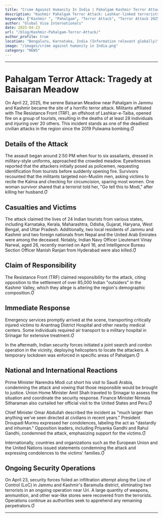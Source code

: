 ```yaml
---
title: "Crime Against Humanity In India | Pahalgam Kashmir Terror Attack"
description: "Kashmir Pahalgam Terror Attack: Lashkar-linked terrorists opened fire on tourists in Pahalgam, killing 26 people in the biggest terror attack on civilians since 26/11."
keywords: ["Kashmir ", "Pahalgam", "Terror Attack", "Terror Attack 2025", "Kashmir Pahalgam Terror Attack", "group of tourists ,Pahalgam terror attack ","Terror Attack Pahalgam Kashmir","Pahalgam Kashmir"]
author: "Global Visa Internationals"
date: 2025-04-23
url: "/blog/Kashmir-Pahalgam-Terror-Attack/"
author_profile: true
location: "Bengaluru, Karnataka, India (Information relevant globally)"
image: "/images/crime against humanity in India.png"
category: "NEWS"
---
```

<!-- Organization Schema -->
<script type="application/ld+json">
{
  "@context": "https://schema.org",
  "@type": "Organization",
  "name": "Global Visa Internationals",
  "url": "https://www.globalvisainternationals.com",
  "logo": "https://www.globalvisainternationals.com/gvilogo.png",
  "description": " In Kashmir Pahalgam Terrorists Attack on 22-04-2025 : Lashkar-linked terrorists opened fire on tourists in Pahalgam, killing 26 people in the biggest terror attack on civilians since 26/11.",
  "founder": {
    "@type": "Person",
    "name": "Naveen Kumar J"
  },
  "foundingDate": "2016",
  "address": {
    "@type": "PostalAddress",
    "streetAddress": "MG Road",
    "addressLocality": "Bengaluru",
    "addressRegion": "Karnataka",
    "postalCode": "560025",
    "addressCountry": "IN"
  },
  "contactPoint": {
    "@type": "ContactPoint",
    "telephone": "+91-7022213466",
    "contactType": "Customer Support",
    "areaServed": "IN",
    "availableLanguage": ["English", "Hindi", "Kannada", "Tamil"]
  },
  "areaServed": ["IN", "CA", "UK", "EU"],
  "sameAs": [
    "https://www.facebook.com/globalvisainternationals/",
    "https://www.instagram.com/globalvisa_internationals/",
    "https://www.linkedin.com/company/global-visa-internationals/",
    "https://twitter.com/GlobalVisaIntern",
    "https://www.youtube.com/@globalVisaInternationals",
    "https://www.google.com/maps/place/Global+Visa+Internationals/@12.967478,77.6035421,17z"
  ]
}
</script>

<!-- Open Graph Meta Tags -->
<meta property="og:locale" content="en_US">
<meta property="og:type" content="article">
<meta property="og:title" content="">
<meta property="og:description" content="In Kashmir Pahalgam Terrorists Attack on 22-04-2025: Terrorists targeted a group of people, including women,kids and elderly individuals, in the brazen attack after noon. Eyewitnesses told security forces that two to three men rushed in dressed in military fatigues, firing indiscriminately at tourists while they were enjoying the Baisaran Meadows of Pahalgam on horseback. ">
<meta property="og:url" content="https://globalvisainternationals.com/good-friday-2025-significance-observance">
<meta property="og:image" content="https://globalvisainternationals.com/images/good-friday-2025.jpg">
<meta property="og:image:alt" content="The sadest moment of india's history.">
<meta property="og:image:width" content="1600">
<meta property="og:image:height" content="900">
<meta property="og:site_name" content="Global Visa Internationals">

<!-- Twitter Card Meta Tags -->
<meta name="twitter:card" content="summary_large_image">
<meta name="twitter:site" content="@GlobalVisaIntern">
<meta name="twitter:creator" content="@GlobalVisaIntern">
<meta name="twitter:url" content="https://globalvisainternationals.com/good-friday-2025-significance-observance">
<meta name="twitter:title" content="Pahalgam Kashmir Terror Attack| Global Visa Internationals">
<meta name="twitter:description" content="In Kashmir Pahalgam Terrorists Attack on 22-04-2025: Terrorists targeted a group of people, including women,kids and elderly individuals, in the brazen attack after noon. Eyewitnesses told security forces that two to three men rushed in dressed in military fatigues, firing indiscriminately at tourists while they were enjoying the Baisaran Meadows of Pahalgam on horseback.">
<meta name="twitter:image" content="https://globalvisainternationals.com/images/good-friday-2025.jpg">
<meta name="twitter:image:alt" content="The sadest moment of india's history.">

<!-- Structured Data Posting Itemprop) -->
<meta itemprop="name" content="Pahalgam Kashmir Terror Attack| Global Visa Internationals">
<meta itemprop="description" content="In Kashmir Pahalgam Terrorists Attack on 22-04-2025: Terrorists targeted a group of people, including women,kids and elderly individuals, in the brazen attack after noon. Eyewitnesses told security forces that two to three men rushed in dressed in military fatigues, firing indiscriminately at tourists while they were enjoying the Baisaran Meadows of Pahalgam on horseback.">
<meta itemprop="image" content="https://globalvisainternationals.com/images/good-friday-2025.jpg">

---

# **Pahalgam Terror Attack: Tragedy at Baisaran Meadow**



On April 22, 2025, the serene Baisaran Meadow near Pahalgam in Jammu and Kashmir became the site of a horrific terror attack. Militants affiliated with The Resistance Front (TRF), an offshoot of Lashkar-e-Taiba, opened fire on a group of tourists, resulting in the deaths of at least 28 individuals and injuring over 20 others. This incident stands as one of the deadliest civilian attacks in the region since the 2019 Pulwama bombing.

## **Details of the Attack**

The assault began around 2:50 PM when four to six assailants, dressed in military-style uniforms, approached the crowded meadow. Eyewitnesses reported that the attackers initially posed as policemen, requesting identification from tourists before suddenly opening fire. Survivors recounted that the militants targeted non-Muslim men, asking victims to recite the Kalma and checking for circumcision, sparing most women. One woman survivor shared that a terrorist told her, "Go tell this to Modi," after killing her husband.

## **Casualties and Victims**

The attack claimed the lives of 24 Indian tourists from various states, including Karnataka, Kerala, Maharashtra, Odisha, Gujarat, Haryana, West Bengal, and Uttar Pradesh. Additionally, two local residents of Jammu and Kashmir and two foreign nationals from Nepal and the United Arab Emirates were among the deceased. Notably, Indian Navy Officer Lieutenant Vinay Narwal, aged 26, recently married on April 16, and Intelligence Bureau Section Officer Manish Ranjan from Hyderabad were also killed.

## **Claim of Responsibility**

The Resistance Front (TRF) claimed responsibility for the attack, citing opposition to the settlement of over 85,000 Indian "outsiders" in the Kashmir Valley, which they allege is altering the region's demographic composition.

## **Immediate Response**

Emergency services promptly arrived at the scene, transporting critically injured victims to Anantnag District Hospital and other nearby medical centers. Some individuals required air transport to a military hospital in Srinagar for extensive treatment.

In the aftermath, Indian security forces initiated a joint search and cordon operation in the vicinity, deploying helicopters to locate the attackers. A temporary lockdown was enforced in specific areas of Pahalgam.


## **National and International Reactions**

Prime Minister Narendra Modi cut short his visit to Saudi Arabia, condemning the attack and vowing that those responsible would be brought to justice. Union Home Minister Amit Shah traveled to Srinagar to assess the situation and coordinate the security response. Finance Minister Nirmala Sitharaman also curtailed her official visit to the United States and Peru.

Chief Minister Omar Abdullah described the incident as "much larger than anything we've seen directed at civilians in recent years." President Droupadi Murmu expressed her condolences, labeling the act as "dastardly and inhuman." Opposition leaders, including Priyanka Gandhi and Rahul Gandhi, condemned the attack, emphasizing support for the victims.

Internationally, countries and organizations such as the European Union and the United Nations issued statements condemning the attack and expressing condolences to the victims' families.

## **Ongoing Security Operations**

On April 23, security forces foiled an infiltration attempt along the Line of Control (LoC) in Jammu and Kashmir's Baramulla district, eliminating two terrorists in an ongoing operation near Uri. A large quantity of weapons, ammunition, and other war-like stores were recovered from the terrorists. Operations continue as authorities seek to apprehend any remaining perpetrators.

---

